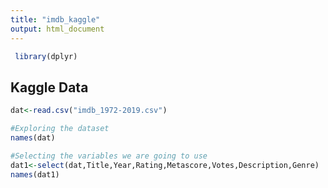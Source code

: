 ```yaml
---
title: "imdb_kaggle"
output: html_document
---
```


```r
 library(dplyr)
```

## Kaggle Data

```r
dat<-read.csv("imdb_1972-2019.csv")

#Exploring the dataset
names(dat)

#Selecting the variables we are going to use
dat1<-select(dat,Title,Year,Rating,Metascore,Votes,Description,Genre)
names(dat1)
```
